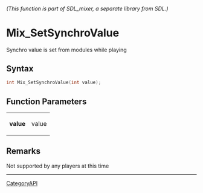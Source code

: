 ====== (This function is part of SDL_mixer, a separate library from SDL.) ======
= Mix_SetSynchroValue =

Synchro value is set from modules while playing 

== Syntax ==

<syntaxhighlight lang='c'>
int Mix_SetSynchroValue(int value);
</syntaxhighlight>

== Function Parameters ==

{|
|'''value'''
|value
|}

== Remarks ==

Not supported by any players at this time

----
[[CategoryAPI]]


